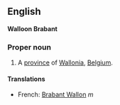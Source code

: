 ==English==
'''Walloon Brabant'''

===Proper noun===

#A [[province]] of [[Wallonia]], [[Belgium]].

====Translations====
*French: [[Brabant Wallon]] ''m''